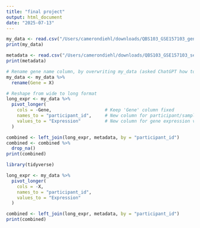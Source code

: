 ```yaml
---
title: "final project"
output: html_document
date: "2025-07-13"
---
```



```r
my_data <- read.csv("/Users/camerondiehl/downloads/QBS103_GSE157103_genes.csv")
print(my_data)
```

```r
metadata <- read.csv("/Users/camerondiehl/downloads/QBS103_GSE157103_series_matrix-1.csv")
print(metadata)
```

```r
# Rename gene name column, by overwriting my_data (asked ChatGPT how to properly do this)
my_data <- my_data %>%
  rename(Gene = X)

# Reshape from wide to long format
long_expr <- my_data %>%
  pivot_longer(
    cols = -Gene,                    # Keep 'Gene' column fixed
    names_to = "participant_id",     # New column for participant/sample names
    values_to = "Expression"         # New column for gene expression values
  )
```



```r
combined <- left_join(long_expr, metadata, by = "participant_id")
combined <- combined %>%
  drop_na()
print(combined)
```

```r
library(tidyverse)

long_expr <- my_data %>%
  pivot_longer(
    cols = -X,                      
    names_to = "participant_id",   
    values_to = "Expression"         
  )
```

```r
combined <- left_join(long_expr, metadata, by = "participant_id")
print(combined)
```